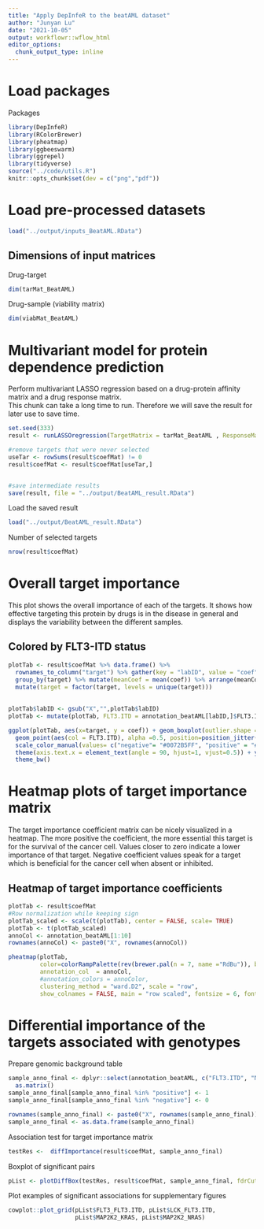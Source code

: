 ```yaml
---
title: "Apply DepInfeR to the beatAML dataset"
author: "Junyan Lu"
date: "2021-10-05"
output: workflowr::wflow_html
editor_options:
  chunk_output_type: inline
---
```


# Load packages

Packages
```r
library(DepInfeR)
library(RColorBrewer)
library(pheatmap)
library(ggbeeswarm)
library(ggrepel)
library(tidyverse)
source("../code/utils.R")
knitr::opts_chunk$set(dev = c("png","pdf"))
```

# Load pre-processed datasets
```r
load("../output/inputs_BeatAML.RData")
```

## Dimensions of input matrices

Drug-target
```r
dim(tarMat_BeatAML)
```

Drug-sample (viability matrix)
```r
dim(viabMat_BeatAML)
```

# Multivariant model for protein dependence prediction

Perform multivariant LASSO regression based on a drug-protein affinity matrix and a drug response matrix.  
This chunk can take a long time to run. Therefore we will save the result for later use to save time. 
```r
set.seed(333)
result <- runLASSOregression(TargetMatrix = tarMat_BeatAML , ResponseMatrix = viabMat_BeatAML)

#remove targets that were never selected
useTar <- rowSums(result$coefMat) != 0
result$coefMat <- result$coefMat[useTar,]


#save intermediate results
save(result, file = "../output/BeatAML_result.RData")
```

Load the saved result
```r
load("../output/BeatAML_result.RData")
```

Number of selected targets
```r
nrow(result$coefMat)
```

# Overall target importance
This plot shows the overall importance of each of the targets. It shows how effective targeting this protein by drugs is in the disease in general and displays the variability between the different samples.

## Colored by FLT3-ITD status
```r
plotTab <- result$coefMat %>% data.frame() %>%
  rownames_to_column("target") %>% gather(key = "labID", value = "coef",-target) %>% 
  group_by(target) %>% mutate(meanCoef = mean(coef)) %>% arrange(meanCoef) %>% ungroup() %>%
  mutate(target = factor(target, levels = unique(target))) 
  
  
plotTab$labID <- gsub("X","",plotTab$labID)
plotTab <- mutate(plotTab, FLT3.ITD = annotation_beatAML[labID,]$FLT3.ITD)

ggplot(plotTab, aes(x=target, y = coef)) + geom_boxplot(outlier.shape = NA) + 
  geom_point(aes(col = FLT3.ITD), alpha =0.5, position=position_jitter(h=0.05, w=0.3)) +
  scale_color_manual(values= c("negative"= "#0072B5FF", "positive" = "#BC3C29FF"), na.translate=FALSE) + 
  theme(axis.text.x = element_text(angle = 90, hjust=1, vjust=0.5)) + ylab("target importance coefficient") + xlab("Target") +
  theme_bw()
```

# Heatmap plots of target importance matrix

The target importance coefficient matrix can be nicely visualized in a heatmap. The more positive the coefficient, the more essential this target is for the survival of the cancer cell. Values closer to zero indicate a lower importance of that target. Negative coefficient values speak for a target which is beneficial for the cancer cell when absent or inhibited.

## Heatmap of target importance coefficients

```r
plotTab <- result$coefMat
#Row normalization while keeping sign
plotTab_scaled <- scale(t(plotTab), center = FALSE, scale= TRUE)
plotTab <- t(plotTab_scaled)
annoCol <- annotation_beatAML[1:10]
rownames(annoCol) <- paste0("X", rownames(annoCol))

pheatmap(plotTab, 
         color=colorRampPalette(rev(brewer.pal(n = 7, name ="RdBu")), bias= 1.2)(100),
         annotation_col  = annoCol,
         #annotation_colors = annoColor,
         clustering_method = "ward.D2", scale = "row", 
         show_colnames = FALSE, main = "row scaled", fontsize = 6, fontsize_row = 12)
```

# Differential importance of the targets associated with genotypes

Prepare genomic background table
```r
sample_anno_final <- dplyr::select(annotation_beatAML, c("FLT3.ITD", "NPM1","CEBPA", "DNMT3A", "IDH1", "IDH2", "KRAS", "NRAS", "RUNX1", "TP53")) %>%
  as.matrix()
sample_anno_final[sample_anno_final %in% "positive"] <- 1
sample_anno_final[sample_anno_final %in% "negative"] <- 0

rownames(sample_anno_final) <- paste0("X", rownames(sample_anno_final))
sample_anno_final <- as.data.frame(sample_anno_final)
```

Association test for target importance matrix
```r
testRes <-  diffImportance(result$coefMat, sample_anno_final)
```

Boxplot of significant pairs
```r
pList <- plotDiffBox(testRes, result$coefMat, sample_anno_final, fdrCut = 0.05)
```

Plot examples of significant associations for supplementary figures
```r
cowplot::plot_grid(pList$FLT3_FLT3.ITD, pList$LCK_FLT3.ITD,
                   pList$MAP2K2_KRAS, pList$MAP2K2_NRAS)
```

